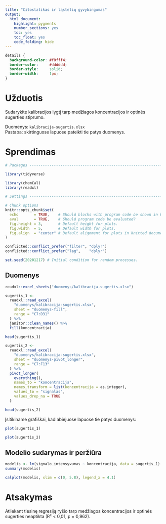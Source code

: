 ---
title: "Citostatikas ir ląstelių gyvybingumas"
output: 
  html_document: 
    highlight: pygments
    number_sections: yes
    toc: yes
    toc_float: yes
    code_folding: hide
---

```{css, echo=FALSE}
details {
  background-color: #f0fff4;
  border-color:     #dddddd;
  border-style:     solid;
  border-width:     1px;
}
```

# Užduotis

Sudarykite kalibracijos lygtį tarp medžiagos koncentracijos ir optinės sugerties stiprumo.

Duomenys: `kalibracija-sugertis.xlsx`  
Pastaba: skirtinguose lapuose pateikti tie patys duomenys.


# Sprendimas


```{r setup, include=FALSE}
# Packages ------------------------------------------------------------------

library(tidyverse)

library(chemCal)
library(readxl) 

# Settings ------------------------------------------------------------------

# Chunk options
knitr::opts_chunk$set(
  echo       = TRUE,    # Should blocks with program code be shown in knitted documents?
  eval       = TRUE,    # Should program code be evaluated?
  fig.height = 3,       # Default height for plots.
  fig.width  = 5,       # Default width for plots.
  fig.align  = "center" # Default alignment for plots in knitted documents.
)

conflicted::conflict_prefer("filter", "dplyr")
conflicted::conflict_prefer("lag",    "dplyr")

set.seed(20201217) # Initial condition for random processes.
```

## Duomenys

```{r}
readxl::excel_sheets("duomenys/kalibracija-sugertis.xlsx")
```

```{r}
sugertis_1 <- 
  readxl::read_excel(
    "duomenys/kalibracija-sugertis.xlsx",
    sheet = "duomenys-fill",
    range = "C7:D31"
  ) %>% 
  janitor::clean_names() %>% 
  fill(koncentracija)

head(sugertis_1)
```

```{r}
sugertis_2 <- 
  readxl::read_excel(
    "duomenys/kalibracija-sugertis.xlsx",
    sheet = "duomenys-pivot_longer",
    range = "C7:F13"
  ) %>% 
  pivot_longer(
    everything(),
    names_to = "koncentracija",
    names_transform = list(koncentracija = as.integer),
    values_to = "signalas",
    values_drop_na = TRUE
  )

head(sugertis_2)
```

Įsitikiname grafiškai, kad abiejuose lapuose tie patys duomenys:

```{r}
plot(sugertis_1)
```

```{r}
plot(sugertis_2)
```

## Modelio sudarymas ir peržiūra

```{r}
modelis <- lm(signalo_intensyvumas ~ koncentracija, data = sugertis_1)
summary(modelis)
```

```{r fig.height=4, fig.width=8}
calplot(modelis, xlim = c(0, 5.8), legend_x = 4.1)
```


# Atsakymas

Atliekant tiesinę regresiją ryšio tarp medžiagos koncentracijos ir optinės sugerties neaptikta (R² < 0,01, p = 0,962).


